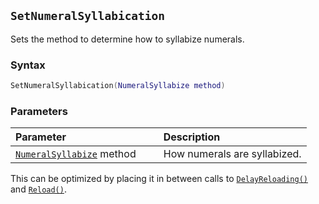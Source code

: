 ::: {.minipage data-latex="{\textwidth}"}
## `SetNumeralSyllabication`

Sets the method to determine how to syllabize numerals.

### Syntax {-}

``` .lua
SetNumeralSyllabication(NumeralSyllabize method)
```

### Parameters {-}

**Parameter** | **Description**
| :-- | :-- |
| [`NumeralSyllabize`](#numeralsyllabize) method | How numerals are syllabized. |

:::: {.tipsection data-latex=""}
This can be optimized by placing it in between calls to [`DelayReloading()`](#standard-delayreloading) and [`Reload()`](#standard-reload).
::::
:::

